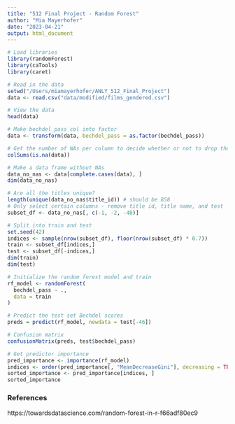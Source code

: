 ```yaml
---
title: "512 Final Project - Random Forest"
author: "Mia Mayerhofer"
date: "2023-04-21"
output: html_document
---
```


```r
# Load libraries
library(randomForest)
library(caTools)
library(caret)
```

```r
# Read in the data
setwd("/Users/miamayerhofer/ANLY_512_Final_Project")
data <- read.csv("data/modified/films_gendered.csv")
```

```r
# View the data
head(data)
```

```r
# Make bechdel_pass col into factor
data <- transform(data, bechdel_pass = as.factor(bechdel_pass))
```

```r
# Get the number of NAs per column to decide whether or not to drop them
colSums(is.na(data))
```

```r
# Make a data frame without NAs
data_no_nas <- data[complete.cases(data), ]
dim(data_no_nas)
```

```r
# Are all the titles unique?
length(unique(data_no_nas$title_id)) # should be 858
# Only select certain columns - remove title id, title name, and test
subset_df <- data_no_nas[, c(-1, -2, -48)]
```

```r
# Split into train and test
set.seed(42)
indices <- sample(nrow(subset_df), floor(nrow(subset_df) * 0.7))
train <- subset_df[indices,]
test <- subset_df[-indices,]
dim(train)
dim(test)
```

```r
# Initialize the random forest model and train
rf_model <- randomForest(
  bechdel_pass ~ .,
  data = train
)
```

```r
# Predict the test set Bechdel scores
preds = predict(rf_model, newdata = test[-46])
```

```r
# Confusion matrix
confusionMatrix(preds, test$bechdel_pass)
```

```r
# Get predictor importance
pred_importance <- importance(rf_model)
indices <- order(pred_importance[, "MeanDecreaseGini"], decreasing = TRUE)
sorted_importance <- pred_importance[indices, ]
sorted_importance
```


### References
https://towardsdatascience.com/random-forest-in-r-f66adf80ec9

